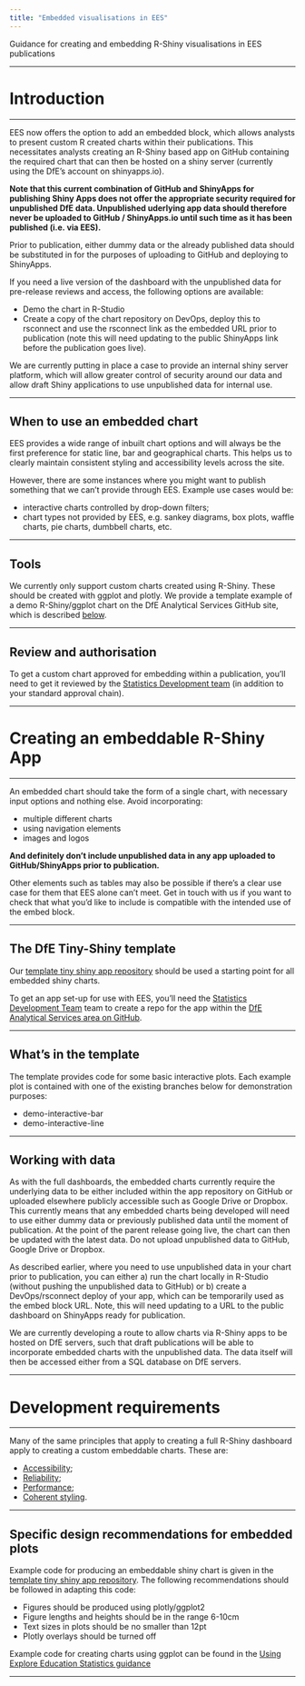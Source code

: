 ```yaml
---
title: "Embedded visualisations in EES"
---
```


<p class="text-muted">Guidance for creating and embedding R-Shiny visualisations in EES publications</p>

---

# Introduction

---

EES now offers the option to add an embedded block, which allows analysts to present custom R created charts within their publications. This necessitates analysts creating an R-Shiny based app on GitHub containing the required chart that can then be hosted on a shiny server (currently using the DfE's account on shinyapps.io).

**Note that this current combination of GitHub and ShinyApps for publishing Shiny Apps does not offer the appropriate security required for unpublished DfE data. Unpublished uderlying app data should therefore never be uploaded to GitHub / ShinyApps.io until such time as it has been published (i.e. via EES).** 

Prior to publication, either dummy data or the already published data should be substituted in for the purposes of uploading to GitHub and deploying to ShinyApps.

If you need a live version of the dashboard with the unpublished data for pre-release reviews and access, the following options are available:

* Demo the chart in R-Studio
* Create a copy of the chart repository on DevOps, deploy this to rsconnect and use the rsconnect link as the embedded URL prior to publication (note this will need updating to the public ShinyApps link before the publication goes live).

We are currently putting in place a case to provide an internal shiny server platform, which will allow greater control of security around our data and allow draft Shiny applications to use unpublished data for internal use.

---

## When to use an embedded chart


EES provides a wide range of inbuilt chart options and will always be the first preference for static line, bar and geographical charts. This helps us to clearly maintain consistent styling and accessibility levels across the site.

However, there are some instances where you might want to publish something that we can't provide through EES. Example use cases would be:

   - interactive charts controlled by drop-down filters;
   - chart types not provided by EES, e.g. sankey diagrams, box plots, waffle charts, pie charts, dumbbell charts, etc.

---

## Tools


We currently only support custom charts created using R-Shiny. These should be created with ggplot and plotly. We provide a template example of a demo R-Shiny/ggplot chart on the DfE Analytical Services GitHub site, which is described [below](#the-dfe-tiny-shiny-template).

---

## Review and authorisation


To get a custom chart approved for embedding within a publication, you'll need to get it reviewed by the [Statistics Development team](mailto:statistics.development@education.gov.uk) (in addition to your standard approval chain).

---

# Creating an embeddable R-Shiny App

---

An embedded chart should take the form of a single chart, with necessary input options and nothing else. Avoid incorporating:

* multiple different charts
* using navigation elements
* images and logos

**And definitely don't include unpublished data in any app uploaded to GitHub/ShinyApps prior to publication.**

Other elements such as tables may also be possible if there's a clear use case for them that EES alone can't meet. Get in touch with us if you want to check that what you'd like to include is compatible with the intended use of the embed block.

---

## The DfE Tiny-Shiny template


Our [template tiny shiny app repository](https://github.com/dfe-analytical-services/dfe-tiny-shiny) should be used a starting point for all embedded shiny charts.

To get an app set-up for use with EES, you'll need the [Statistics Development Team](mailto:statistics.development@education.gov.uk) team to create a repo for the app within the [DfE Analytical Services area on GitHub](https://github.com/dfe-analytical-services/dfe-tiny-shiny).

---

## What's in the template


The template provides code for some basic interactive plots. Each example plot is contained with one of the existing branches below for demonstration purposes:

* demo-interactive-bar
* demo-interactive-line

---

## Working with data


As with the full dashboards, the embedded charts currently require the underlying data to be either included within the app repository on GitHub or uploaded elsewhere publicly accessible such as Google Drive or Dropbox. This currently means that any embedded charts being developed will need to use either dummy data or previously published data until the moment of publication. At the point of the parent release going live, the chart can then be updated with the latest data. Do not upload unpublished data to GitHub, Google Drive or Dropbox.

As described earlier, where you need to use unpublished data in your chart prior to publication, you can either a) run the chart locally in R-Studio (without pushing the unpublished data to GitHub) or b) create a DevOps/rsconnect deploy of your app, which can be temporarily used as the embed block URL. Note, this will need updating to a URL to the public dashboard on ShinyApps ready for publication.

We are currently developing a route to allow charts via R-Shiny apps to be hosted on DfE servers, such that draft publications will be able to incorporate embedded charts with the unpublished data. The data itself will then be accessed either from a SQL database on DfE servers.

---

# Development requirements

---

Many of the same principles that apply to creating a full R-Shiny dashboard apply to creating a custom embeddable charts. These are:

   * [Accessibility](dashboards.html#accessibility-testing);
   * [Reliability](dashboards.html#testing-r-shiny);
   * [Performance](dashboards.html#performance-testing);
   * [Coherent styling](dashboards.html#styling).

---

## Specific design recommendations for embedded plots


Example code for producing an embeddable shiny chart is given in the [template tiny shiny app repository](https://github.com/dfe-analytical-services/dfe-tiny-shiny/server.R). The following recommendations should be followed in adapting this code:

* Figures should be produced using plotly/ggplot2
* Figure lengths and heights should be in the range 6-10cm
* Text sizes in plots should be no smaller than 12pt
* Plotly overlays should be turned off

Example code for creating charts using ggplot can be found in the [Using Explore Education Statistics guidance](../publishing-statistics/ees.html#example-ggplot-chart-code)

---
